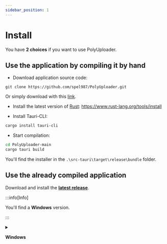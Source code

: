 ```yaml
---
sidebar_position: 1
---
```


# Install

<head>
  <meta property="og:image" content="https://p-u.vercel.app/assets/meta_visual.png" />
  <meta name="og:url" content="https://polyuploader.vercel.app/installation-and-user-guide/install" />
  <meta name="twitter:card" content="summary_large_image" />
  <meta name="twitter:image" content="https://p-u.vercel.app/assets/meta_visual.png" />
  <meta name="og:description" content="Install - PolyUploader. Upload your files remotely to different hosting sites." />
  <meta name="theme-color" content="#4f46e5" />
</head>

You have **2 choices** if you want to use PolyUploader.

## Use the application by compiling it by hand

- Download application source code:

```
git clone https://github.com/spel987/PolyUploader.git
```
Or simply download with this [link](https://codeload.github.com/spel987/PolyUploader/zip/refs/heads/main).

- Install the latest version of [Rust](https://www.rust-lang.org/tools/install): https://www.rust-lang.org/tools/install

- Install Tauri-CLI:
```bash
cargo install tauri-cli
```

- Start compilation:
```bash
cd PolyUploader-main
cargo tauri build
```

You'll find the installer in the `.\src-tauri\target\release\bundle` folder.

## Use the already compiled application

Download and install the [**latest release**](https://p-u.vercel.app/download).

:::info[Info]

You'll find a **Windows** version.

:::

<details><summary>

**Windows**

</summary>

A 64-bit version is available. Download it and run it.

Here's a pictorial guide to installing the software.

![Setup Windows Image 1](/img/install/setup_windows_image_1.png)

![Setup Windows Image 2](/img/install/setup_windows_image_2.png)

![Setup Windows Image 3](/img/install/setup_windows_image_3.png)

![Setup Windows Image 4](/img/install/setup_windows_image_4.png)

![Setup Windows Image 5](/img/install/setup_windows_image_5.png)

![Setup Windows Image 6](/img/install/setup_windows_image_6.png)

:::warning[Addition information]

There is **no portable version** at present. In fact, Tauri creates a `C:\Users\<User>\AppData\Local\PolyUploader` folder containing the data required by the Webview.

:::

</details>